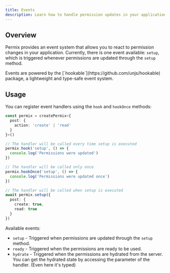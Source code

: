 ```yaml
---
title: Events
description: Learn how to handle permission updates in your application
---
```


## Overview

Permix provides an event system that allows you to react to permission changes in your application. Currently, there is one event available: `setup`, which is triggered whenever permissions are updated through the `setup` method.

<Callout>
Events are powered by the [`hookable`](https://github.com/unjs/hookable) package, a lightweight and type-safe event system.
</Callout>

## Usage


You can register event handlers using the `hook` and `hookOnce` methods:

```ts
const permix = createPermix<{
  post: {
    action: 'create' | 'read'
  }
}>()

// The handler will be called every time setup is executed
permix.hook('setup', () => {
  console.log('Permissions were updated')
})

// The handler will be called only once
permix.hookOnce('setup', () => {
  console.log('Permissions were updated once')
})

// The handler will be called when setup is executed
await permix.setup({
  post: {
    create: true,
    read: true
  }
})
```

Available events:

- `setup` - Triggered when permissions are updated through the `setup` method.
- `ready` - Triggered when the permissions are ready to be used.
- `hydrate` - Triggered when the permissions are hydrated from the server. You can get the hydrated state by accessing the parameter of the handler. (Even here it's typed)

